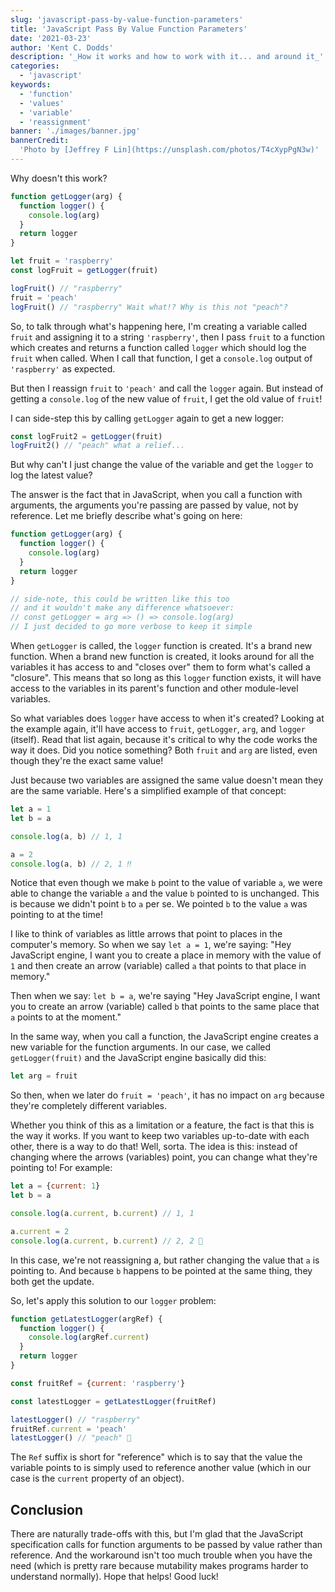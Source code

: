 ```yaml
---
slug: 'javascript-pass-by-value-function-parameters'
title: 'JavaScript Pass By Value Function Parameters'
date: '2021-03-23'
author: 'Kent C. Dodds'
description: '_How it works and how to work with it... and around it_'
categories:
  - 'javascript'
keywords:
  - 'function'
  - 'values'
  - 'variable'
  - 'reassignment'
banner: './images/banner.jpg'
bannerCredit:
  'Photo by [Jeffrey F Lin](https://unsplash.com/photos/T4cXypPgN3w)'
---
```


Why doesn't this work?

```javascript
function getLogger(arg) {
  function logger() {
    console.log(arg)
  }
  return logger
}

let fruit = 'raspberry'
const logFruit = getLogger(fruit)

logFruit() // "raspberry"
fruit = 'peach'
logFruit() // "raspberry" Wait what!? Why is this not "peach"?
```

So, to talk through what's happening here, I'm creating a variable called
`fruit` and assigning it to a string `'raspberry'`, then I pass `fruit` to a
function which creates and returns a function called `logger` which should log
the `fruit` when called. When I call that function, I get a `console.log` output
of `'raspberry'` as expected.

But then I reassign `fruit` to `'peach'` and call the `logger` again. But
instead of getting a `console.log` of the new value of `fruit`, I get the old
value of `fruit`!

I can side-step this by calling `getLogger` again to get a new logger:

```javascript
const logFruit2 = getLogger(fruit)
logFruit2() // "peach" what a relief...
```

But why can't I just change the value of the variable and get the `logger` to
log the latest value?

The answer is the fact that in JavaScript, when you call a function with
arguments, the arguments you're passing are passed by value, not by reference.
Let me briefly describe what's going on here:

```javascript
function getLogger(arg) {
  function logger() {
    console.log(arg)
  }
  return logger
}

// side-note, this could be written like this too
// and it wouldn't make any difference whatsoever:
// const getLogger = arg => () => console.log(arg)
// I just decided to go more verbose to keep it simple
```

When `getLogger` is called, the `logger` function is created. It's a brand new
function. When a brand new function is created, it looks around for all the
variables it has access to and "closes over" them to form what's called a
"closure". This means that so long as this `logger` function exists, it will
have access to the variables in its parent's function and other module-level
variables.

So what variables does `logger` have access to when it's created? Looking at the
example again, it'll have access to `fruit`, `getLogger`, `arg`, and `logger`
(itself). Read that list again, because it's critical to why the code works the
way it does. Did you notice something? Both `fruit` and `arg` are listed, even
though they're the exact same value!

Just because two variables are assigned the same value doesn't mean they are the
same variable. Here's a simplified example of that concept:

```javascript
let a = 1
let b = a

console.log(a, b) // 1, 1

a = 2
console.log(a, b) // 2, 1 ‼️
```

Notice that even though we make `b` point to the value of variable `a`, we were
able to change the variable `a` and the value `b` pointed to is unchanged. This
is because we didn't point `b` to `a` per se. We pointed `b` to the value `a`
was pointing to at the time!

I like to think of variables as little arrows that point to places in the
computer's memory. So when we say `let a = 1`, we're saying: "Hey JavaScript
engine, I want you to create a place in memory with the value of `1` and then
create an arrow (variable) called `a` that points to that place in memory."

Then when we say: `let b = a`, we're saying "Hey JavaScript engine, I want you
to create an arrow (variable) called `b` that points to the same place that `a`
points to at the moment."

In the same way, when you call a function, the JavaScript engine creates a new
variable for the function arguments. In our case, we called `getLogger(fruit)`
and the JavaScript engine basically did this:

```javascript
let arg = fruit
```

So then, when we later do `fruit = 'peach'`, it has no impact on `arg` because
they're completely different variables.

Whether you think of this as a limitation or a feature, the fact is that this is
the way it works. If you want to keep two variables up-to-date with each other,
there is a way to do that! Well, sorta. The idea is this: instead of changing
where the arrows (variables) point, you can change what they're pointing to! For
example:

```javascript
let a = {current: 1}
let b = a

console.log(a.current, b.current) // 1, 1

a.current = 2
console.log(a.current, b.current) // 2, 2 🎉
```

In this case, we're not reassigning a, but rather changing the value that `a` is
pointing to. And because `b` happens to be pointed at the same thing, they both
get the update.

So, let's apply this solution to our `logger` problem:

```javascript
function getLatestLogger(argRef) {
  function logger() {
    console.log(argRef.current)
  }
  return logger
}

const fruitRef = {current: 'raspberry'}

const latestLogger = getLatestLogger(fruitRef)

latestLogger() // "raspberry"
fruitRef.current = 'peach'
latestLogger() // "peach" 🎉
```

The `Ref` suffix is short for "reference" which is to say that the value the
variable points to is simply used to reference another value (which in our case
is the `current` property of an object).

## Conclusion

There are naturally trade-offs with this, but I'm glad that the JavaScript
specification calls for function arguments to be passed by value rather than
reference. And the workaround isn't too much trouble when you have the need
(which is pretty rare because mutability makes programs harder to understand
normally). Hope that helps! Good luck!
